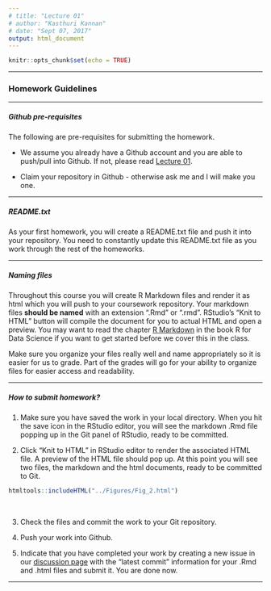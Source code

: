 ```yaml
---
# title: "Lecture 01"
# author: "Kasthuri Kannan"
# date: "Sept 07, 2017"
output: html_document
---
```


```r
knitr::opts_chunk$set(echo = TRUE)
```

---

### Homework Guidelines

---

##### Github pre-requisites 

The following are pre-requisites for submitting the homework.

* We assume you already have a Github account and you are able to push/pull into Github. If not, please read [Lecture 01](https://kannan-kasthuri.github.io/Lecture_Files/Lecture_01.html).

* Claim your repository in Github - otherwise ask me and I will make you one.

---

##### README.txt

As your first homework, you will create a README.txt file and push it into your repository. You need to constantly update this README.txt file as you work through the rest of the homeworks.

---

##### Naming files

Throughout this course you will create R Markdown files and render it as html which you will push to your coursework repository. Your markdown files **should be named** with an extension ".Rmd" or ".rmd". RStudio’s “Knit to HTML” button will compile the document for you to actual HTML and open a preview. 
You may want to read the chapter [R Markdown](http://r4ds.had.co.nz/r-markdown.html) in the book R for Data Science if you want to get started before we cover this in the class.

Make sure you organize your files really well and name appropriately so it is easier for us to grade. Part of the grades will go for your ability to organize files for easier access and readability. 

---

##### How to submit homework?

1. Make sure you have saved the work in your local directory. When you hit the save icon in the RStudio editor, you will see the markdown .Rmd file popping up in the Git panel of RStudio, ready to be committed.

2. Click "Knit to HTML" in RStudio editor to render the associated HTML file. A preview of the HTML file should pop up. At this point you will see two files, the markdown and the html documents, ready to be committed to Git. 

```r
htmltools::includeHTML("../Figures/Fig_2.html")
```
<br>

3. Check the files and commit the work to your Git repository.

4. Push your work into Github.

5. Indicate that you have completed your work by creating a new issue in our [discussion page](https://github.com/PDA-NYU-Fall-2017/Discussion/issues) with the "latest commit" information for your .Rmd and .html files and submit it. You are done now.

---
